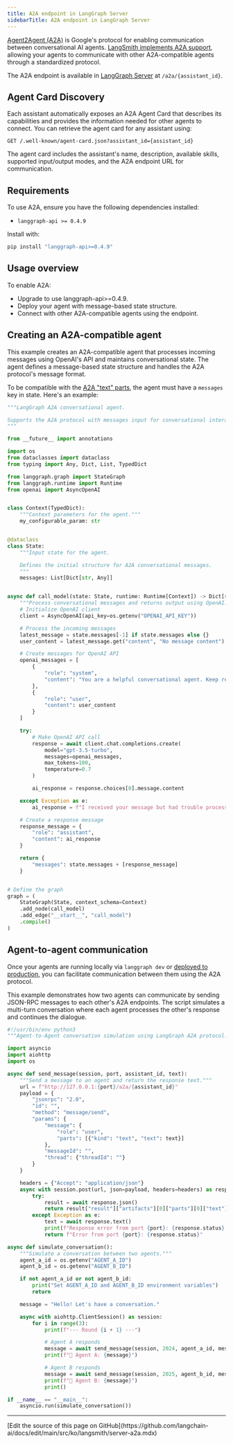 ```yaml
---
title: A2A endpoint in LangGraph Server
sidebarTitle: A2A endpoint in LangGraph Server
---
```


[Agent2Agent (A2A)](https://a2a-protocol.org/latest/) is Google's protocol for enabling communication between conversational AI agents. [LangSmith implements A2A support](https://langchain-ai.github.io/langgraph/cloud/reference/api/api_ref.html#tag/a2a/post/a2a/{assistant_id}), allowing your agents to communicate with other A2A-compatible agents through a standardized protocol.

The A2A endpoint is available in [LangGraph Server](/langsmith/langgraph-server) at `/a2a/{assistant_id}`.

## Agent Card Discovery

Each assistant automatically exposes an A2A Agent Card that describes its capabilities and provides the information needed for other agents to connect. You can retrieve the agent card for any assistant using:

```
GET /.well-known/agent-card.json?assistant_id={assistant_id}
```

The agent card includes the assistant's name, description, available skills, supported input/output modes, and the A2A endpoint URL for communication.

## Requirements

To use A2A, ensure you have the following dependencies installed:

* `langgraph-api >= 0.4.9`

Install with:

```bash
pip install "langgraph-api>=0.4.9"
```

## Usage overview

To enable A2A:

* Upgrade to use langgraph-api>=0.4.9.
* Deploy your agent with message-based state structure.
* Connect with other A2A-compatible agents using the endpoint.

## Creating an A2A-compatible agent

This example creates an A2A-compatible agent that processes incoming messages using OpenAI's API and maintains conversational state. The agent defines a message-based state structure and handles the A2A protocol's message format.

To be compatible with the [A2A "text" parts](https://a2a-protocol.org/dev/specification/#651-textpart-object), the agent must have a `messages` key in state. Here's an example:

```python
"""LangGraph A2A conversational agent.

Supports the A2A protocol with messages input for conversational interactions.
"""

from __future__ import annotations

import os
from dataclasses import dataclass
from typing import Any, Dict, List, TypedDict

from langgraph.graph import StateGraph
from langgraph.runtime import Runtime
from openai import AsyncOpenAI


class Context(TypedDict):
    """Context parameters for the agent."""
    my_configurable_param: str


@dataclass
class State:
    """Input state for the agent.

    Defines the initial structure for A2A conversational messages.
    """
    messages: List[Dict[str, Any]]


async def call_model(state: State, runtime: Runtime[Context]) -> Dict[str, Any]:
    """Process conversational messages and returns output using OpenAI."""
    # Initialize OpenAI client
    client = AsyncOpenAI(api_key=os.getenv("OPENAI_API_KEY"))

    # Process the incoming messages
    latest_message = state.messages[-1] if state.messages else {}
    user_content = latest_message.get("content", "No message content")

    # Create messages for OpenAI API
    openai_messages = [
        {
            "role": "system",
            "content": "You are a helpful conversational agent. Keep responses brief and engaging."
        },
        {
            "role": "user",
            "content": user_content
        }
    ]

    try:
        # Make OpenAI API call
        response = await client.chat.completions.create(
            model="gpt-3.5-turbo",
            messages=openai_messages,
            max_tokens=100,
            temperature=0.7
        )

        ai_response = response.choices[0].message.content

    except Exception as e:
        ai_response = f"I received your message but had trouble processing it. Error: {str(e)[:50]}..."

    # Create a response message
    response_message = {
        "role": "assistant",
        "content": ai_response
    }

    return {
        "messages": state.messages + [response_message]
    }


# Define the graph
graph = (
    StateGraph(State, context_schema=Context)
    .add_node(call_model)
    .add_edge("__start__", "call_model")
    .compile()
)
```

## Agent-to-agent communication

Once your agents are running locally via `langgraph dev` or [deployed to production](/langsmith/deployments), you can facilitate communication between them using the A2A protocol.

This example demonstrates how two agents can communicate by sending JSON-RPC messages to each other's A2A endpoints. The script simulates a multi-turn conversation where each agent processes the other's response and continues the dialogue.

```python
#!/usr/bin/env python3
"""Agent-to-Agent conversation simulation using LangGraph A2A protocol."""

import asyncio
import aiohttp
import os

async def send_message(session, port, assistant_id, text):
    """Send a message to an agent and return the response text."""
    url = f"http://127.0.0.1:{port}/a2a/{assistant_id}"
    payload = {
        "jsonrpc": "2.0",
        "id": "",
        "method": "message/send",
        "params": {
            "message": {
                "role": "user",
                "parts": [{"kind": "text", "text": text}]
            },
            "messageId": "",
            "thread": {"threadId": ""}
        }
    }

    headers = {"Accept": "application/json"}
    async with session.post(url, json=payload, headers=headers) as response:
        try:
            result = await response.json()
            return result["result"]["artifacts"][0]["parts"][0]["text"]
        except Exception as e:
            text = await response.text()
            print(f"Response error from port {port}: {response.status} - {text}")
            return f"Error from port {port}: {response.status}"

async def simulate_conversation():
    """Simulate a conversation between two agents."""
    agent_a_id = os.getenv("AGENT_A_ID")
    agent_b_id = os.getenv("AGENT_B_ID")

    if not agent_a_id or not agent_b_id:
        print("Set AGENT_A_ID and AGENT_B_ID environment variables")
        return

    message = "Hello! Let's have a conversation."

    async with aiohttp.ClientSession() as session:
        for i in range(3):
            print(f"--- Round {i + 1} ---")

            # Agent A responds
            message = await send_message(session, 2024, agent_a_id, message)
            print(f"🔵 Agent A: {message}")

            # Agent B responds
            message = await send_message(session, 2025, agent_b_id, message)
            print(f"🔴 Agent B: {message}")
            print()

if __name__ == "__main__":
    asyncio.run(simulate_conversation())
```

---

<Callout icon="pen-to-square" iconType="regular">
  [Edit the source of this page on GitHub](https://github.com/langchain-ai/docs/edit/main/src/ko/langsmith/server-a2a.mdx)
</Callout>
